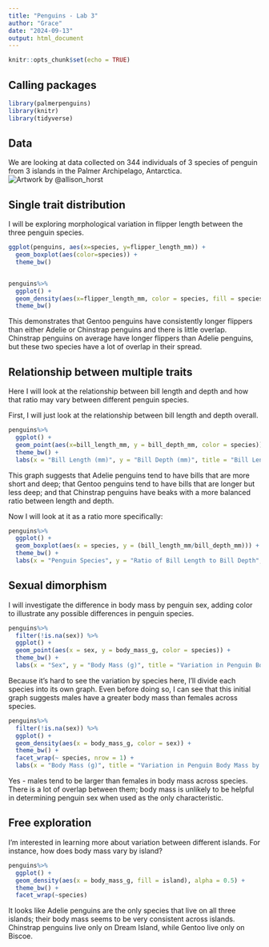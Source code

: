 ```yaml
---
title: "Penguins - Lab 3"
author: "Grace"
date: "2024-09-13"
output: html_document
---
```


```r
knitr::opts_chunk$set(echo = TRUE)
```

## Calling packages  
``` r
library(palmerpenguins)
library(knitr)
library(tidyverse)
```


## Data  
We are looking at data collected on 344 individuals of 3 species of penguin from 3 islands in the Palmer Archipelago, Antarctica.  
![Artwork by @allison_horst](https://allisonhorst.github.io/palmerpenguins/reference/figures/lter_penguins.png)

## Single trait distribution  
I will be exploring morphological variation in flipper length between the three penguin species.  

```r
ggplot(penguins, aes(x=species, y=flipper_length_mm)) +
  geom_boxplot(aes(color=species)) +
  theme_bw()


penguins%>%
  ggplot() +
  geom_density(aes(x=flipper_length_mm, color = species, fill = species), alpha = 0.5) +
  theme_bw()
```


This demonstrates that Gentoo penguins have consistently longer flippers than either Adelie or Chinstrap penguins and there is little overlap. Chinstrap penguins on average have longer flippers than Adelie penguins, but these two species have a lot of overlap in their spread.

## Relationship between multiple traits  
Here I will look at the relationship between bill length and depth and how that ratio may vary between different penguin species.  

First, I will just look at the relationship between bill length and depth overall.
```r
penguins%>%
  ggplot() +
  geom_point(aes(x=bill_length_mm, y = bill_depth_mm, color = species)) +
  theme_bw() +
  labs(x = "Bill Length (mm)", y = "Bill Depth (mm)", title = "Bill Length vs. Depth in Three Species of Penguin")
```

This graph suggests that Adelie penguins tend to have bills that are more short and deep; that Gentoo penguins tend to have bills that are longer but less deep; and that Chinstrap penguins have beaks with a more balanced ratio between length and depth.


Now I will look at it as a ratio more specifically:  
```r
penguins%>%
  ggplot() +
  geom_boxplot(aes(x = species, y = (bill_length_mm/bill_depth_mm))) +
  theme_bw() +
  labs(x = "Penguin Species", y = "Ratio of Bill Length to Bill Depth", title = "Penguin Beak Dimensions by Species")
```


## Sexual dimorphism   
I will investigate the difference in body mass by penguin sex, adding color to illustrate any possible differences in penguin species.  

```r
penguins%>%
  filter(!is.na(sex)) %>%
  ggplot() + 
  geom_point(aes(x = sex, y = body_mass_g, color = species)) +
  theme_bw() +
  labs(x = "Sex", y = "Body Mass (g)", title = "Variation in Penguin Body Mass by Sex and Species")
```

Because it's hard to see the variation by species here, I'll divide each species into its own graph. Even before doing so, I can see that this initial graph suggests males have a greater body mass than females across species.

```r
penguins%>%
  filter(!is.na(sex)) %>%
  ggplot() + 
  geom_density(aes(x = body_mass_g, color = sex)) +
  theme_bw() +
  facet_wrap(~ species, nrow = 1) +
  labs(x = "Body Mass (g)", title = "Variation in Penguin Body Mass by Species and Sex")
```  

Yes - males tend to be larger than females in body mass across species. There is a lot of overlap between them; body mass is unlikely to be helpful in determining penguin sex when used as the only characteristic.

## Free exploration  
I'm interested in learning more about variation between different islands. For instance, how does body mass vary by island?

```r
penguins%>%
  ggplot() +
  geom_density(aes(x = body_mass_g, fill = island), alpha = 0.5) +
  theme_bw() +
  facet_wrap(~species)
```

It looks like Adelie penguins are the only species that live on all three islands; their body mass seems to be very consistent across islands. Chinstrap penguins live only on Dream Island, while Gentoo live only on Biscoe.